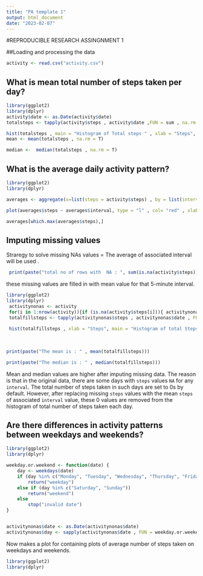 ---
title: "PA template 1"
output: html_document
date: "2023-02-07"
---

#REPRODUCIBLE RESEARCH ASSINGNMENT 1

##Loading and processing the data

```{r}

activity <- read.csv("activity.csv")
```

## What is mean total number of steps taken per day?

```{r}
library(ggplot2)
library(dplyr)
activity$date <- as.Date(activity$date)
totalsteps <- tapply(activity$steps , activity$date ,FUN = sum , na.rm = T )

hist(totalsteps , main = "Histogram of Total steps " , xlab = "Steps", col= "red" , ylim = c(0,30) )
mean <- mean(totalsteps , na.rm = T)

median <-  median(totalsteps , na.rm = T)
```

## What is the average daily activity pattern?

```{r}
library(ggplot2)
library(dplyr)

averages <- aggregate(x=list(steps = activity$steps) , by = list(interval = activity$interval), FUN = mean , na.rm = T )

plot(averages$steps ~ averages$interval, type = "l" , col= "red" , xlab= "5 min interval" , ylab = "Average number of Steps" , main = "Steps by Time Interval")

averages[which.max(averages$steps),]
```

## Imputing missing values

Straregy to solve missing NAs values = The average of associated interval will be used .

```{r how_many_measing}
 print(paste("total no of rows with  NA : ", sum(is.na(activity$steps))))
```

these missing values are filled in with mean value for that 5-minute interval.

```{r}
library(ggplot2)
library(dplyr)
 activitynonas <- activity
 for(i in 1:nrow(activity)){if (is.na(activity$steps[i])){ activitynonas$steps[i] <- averages$steps[activitynonas$interval[i] == averages$interval]} }
 totalfillsteps <- tapply(activitynonas$steps , activitynonas$date , FUN = sum)
 
 hist(totalfillsteps , xlab = "Steps", main = "Histogram of total Steps" , col = "green" )
 
 
 
print(paste("The mean is : " , mean(totalfillsteps)))

print(paste("The median is : " , median(totalfillsteps)))
```

Mean and median values are higher after imputing missing data. The reason is that in the original data, there are some days with `steps` values `NA` for any `interval`. The total number of steps taken in such days are set to 0s by default. However, after replacing missing `steps` values with the mean `steps` of associated `interval` value, these 0 values are removed from the histogram of total number of steps taken each day.

## Are there differences in activity patterns between weekdays and weekends?

```{r}
library(ggplot2)
library(dplyr)

weekday.or.weekend <- function(date) {
    day <- weekdays(date)
    if (day %in% c("Monday", "Tuesday", "Wednesday", "Thursday", "Friday"))
        return("weekday")
    else if (day %in% c("Saturday", "Sunday"))
        return("weekend")
    else
        stop("invalid date")
}


activitynonas$date <- as.Date(activitynonas$date)
activitynonas$day <- sapply(activitynonas$date , FUN = weekday.or.weekend) 


```

Now makes a plot for containing plots of average number of steps taken on weekdays and weekends.

```{r eval=FALSE, warning=FALSE, include=FALSE}
library(ggplot2)
library(dplyr)


```

